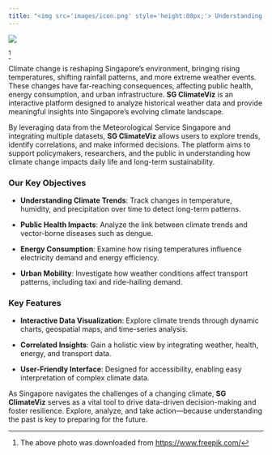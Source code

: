 ```yaml
---
title: "<img src='images/icon.png' style='height:80px;'> Understanding Climate Change in Singapore"
---
```


![](images/clipboard-3285200596.png)

[^1]

[^1]: The above photo was downloaded from <https://www.freepik.com/>

Climate change is reshaping Singapore’s environment, bringing rising temperatures, shifting rainfall patterns, and more extreme weather events. These changes have far-reaching consequences, affecting public health, energy consumption, and urban infrastructure. **SG ClimateViz** is an interactive platform designed to analyze historical weather data and provide meaningful insights into Singapore’s evolving climate landscape.

By leveraging data from the Meteorological Service Singapore and integrating multiple datasets, **SG ClimateViz** allows users to explore trends, identify correlations, and make informed decisions. The platform aims to support policymakers, researchers, and the public in understanding how climate change impacts daily life and long-term sustainability.

### **Our Key Objectives**

-   **Understanding Climate Trends**: Track changes in temperature, humidity, and precipitation over time to detect long-term patterns.

-   **Public Health Impacts**: Analyze the link between climate trends and vector-borne diseases such as dengue.

-   **Energy Consumption**: Examine how rising temperatures influence electricity demand and energy efficiency.

-   **Urban Mobility**: Investigate how weather conditions affect transport patterns, including taxi and ride-hailing demand.

### **Key Features**

-   **Interactive Data Visualization**: Explore climate trends through dynamic charts, geospatial maps, and time-series analysis.

-   **Correlated Insights**: Gain a holistic view by integrating weather, health, energy, and transport data.

-   **User-Friendly Interface**: Designed for accessibility, enabling easy interpretation of complex climate data.

As Singapore navigates the challenges of a changing climate, **SG ClimateViz** serves as a vital tool to drive data-driven decision-making and foster resilience. Explore, analyze, and take action—because understanding the past is key to preparing for the future.
